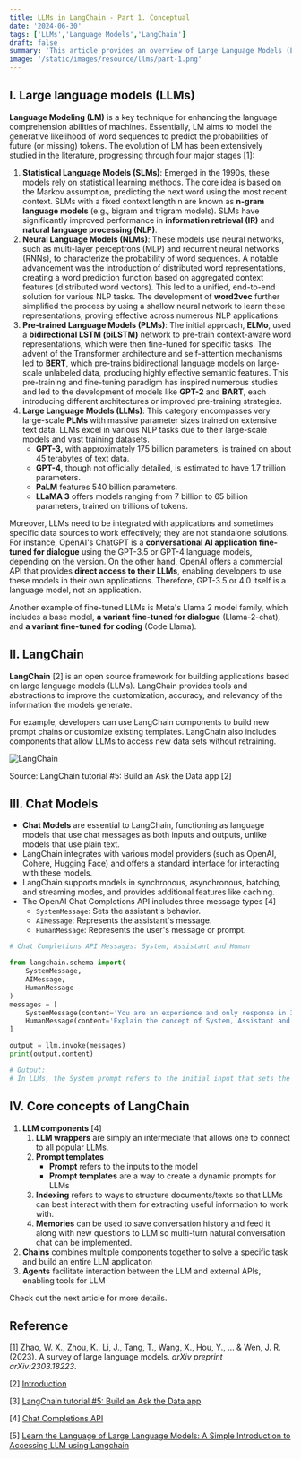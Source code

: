 ```yaml
---
title: LLMs in LangChain - Part 1. Conceptual
date: '2024-06-30'
tags: ['LLMs','Language Models','LangChain']
draft: false
summary: 'This article provides an overview of Large Language Models (LLMs), LLMs evolution and the core concepts of LangChain - an open source framework for building applications based on LLMs.'
image: '/static/images/resource/llms/part-1.png'
---
```


<TOCInline toc={props.toc} asDisclosure toHeading={3} />

## I. Large language models (LLMs)

**Language Modeling (LM)** is a key technique for enhancing the language comprehension abilities of machines. Essentially, LM aims to model the generative likelihood of word sequences to predict the probabilities of future (or missing) tokens. The evolution of LM has been extensively studied in the literature, progressing through four major stages [1]:

1. **Statistical Language Models (SLMs)**: Emerged in the 1990s, these models rely on statistical learning methods. The core idea is based on the Markov assumption, predicting the next word using the most recent context. SLMs with a fixed context length n are known as **n-gram language models** (e.g., bigram and trigram models). SLMs have significantly improved performance in **information retrieval (IR)** and **natural language processing (NLP)**.
2. **Neural Language Models (NLMs)**: These models use neural networks, such as multi-layer perceptrons (MLP) and recurrent neural networks (RNNs), to characterize the probability of word sequences. A notable advancement was the introduction of distributed word representations, creating a word prediction function based on aggregated context features (distributed word vectors). This led to a unified, end-to-end solution for various NLP tasks. The development of **word2vec** further simplified the process by using a shallow neural network to learn these representations, proving effective across numerous NLP applications.
3. **Pre-trained Language Models (PLMs)**: The initial approach, **ELMo**, used a **bidirectional LSTM (biLSTM)** network to pre-train context-aware word representations, which were then fine-tuned for specific tasks. The advent of the Transformer architecture and self-attention mechanisms led to **BERT**, which pre-trains bidirectional language models on large-scale unlabeled data, producing highly effective semantic features. This pre-training and fine-tuning paradigm has inspired numerous studies and led to the development of models like **GPT-2** and **BART**, each introducing different architectures or improved pre-training strategies.
4. **Large Language Models (LLMs)**: This category encompasses very large-scale **PLMs** with massive parameter sizes trained on extensive text data. LLMs excel in various NLP tasks due to their large-scale models and vast training datasets.
    - **GPT-3,** with approximately 175 billion parameters, is trained on about 45 terabytes of text data.
    - **GPT-4,** though not officially detailed, is estimated to have 1.7 trillion parameters.
    - **PaLM** features 540 billion parameters.
    - **LLaMA 3** offers models ranging from 7 billion to 65 billion parameters, trained on trillions of tokens.

Moreover, LLMs need to be integrated with applications and sometimes specific data sources to work effectively; they are not standalone solutions. For instance, OpenAI's ChatGPT is a **conversational AI application fine-tuned for dialogue** using the GPT-3.5 or GPT-4 language models, depending on the version. On the other hand, OpenAI offers a commercial API that provides **direct access to their LLMs**, enabling developers to use these models in their own applications. Therefore, GPT-3.5 or 4.0 itself is a language model, not an application.

Another example of fine-tuned LLMs is Meta's Llama 2 model family, which includes a base model, **a variant fine-tuned for dialogue** (Llama-2-chat), and **a variant fine-tuned for coding** (Code Llama).

## II. LangChain

**LangChain** [2] is an open source framework for building applications based on large language models (LLMs). LangChain provides tools and abstractions to improve the customization, accuracy, and relevancy of the information the models generate.

For example, developers can use LangChain components to build new prompt chains or customize existing templates. LangChain also includes components that allow LLMs to access new data sets without retraining.

![LangChain](/static/images/resource/llms/langchain.jpeg)

<p style={{ textAlign: "center" }}>Source: LangChain tutorial #5: Build an Ask the Data app [2]</p>

## III. Chat Models

- **Chat Models** are essential to LangChain, functioning as language models that use chat messages as both inputs and outputs, unlike models that use plain text.
- LangChain integrates with various model providers (such as OpenAI, Cohere, Hugging Face) and offers a standard interface for interacting with these models.
- LangChain supports models in synchronous, asynchronous, batching, and streaming modes, and provides additional features like caching.
- The OpenAI Chat Completions API includes three message types [4]
    - `SystemMessage`: Sets the assistant's behavior.
    - `AIMessage`: Represents the assistant's message.
    - `HumanMessage`: Represents the user's message or prompt.

```python
# Chat Completions API Messages: System, Assistant and Human

from langchain.schema import(
    SystemMessage, 
    AIMessage,
    HumanMessage
)
messages = [
    SystemMessage(content='You are an experience and only response in 3-4 sentences.'),
    HumanMessage(content='Explain the concept of System, Assistant and Human prompt in LLMs.')
]

output = llm.invoke(messages)
print(output.content)

# Output:
# In LLMs, the System prompt refers to the initial input that sets the context for generating text. The Assistant prompt is additional information or instructions provided to guide the language model in producing the desired output. The Human prompt is the feedback or correction given by a human to guide the model towards more accurate or relevant responses. Together, these prompts help shape the output of the language model to better meet the user's needs.
```

## IV. Core concepts of LangChain

1. **LLM components** [4]
    1. **LLM wrappers** are simply an intermediate that allows one to connect to all popular LLMs.
    2. **Prompt templates**
        - **Prompt** refers to the inputs to the model
        - **Prompt templates** are a way to create a dynamic prompts for LLMs
    3. **Indexing** refers to ways to structure documents/texts so that LLMs can best interact with them for extracting useful information to work with.
    4. **Memories** can be used to save conversation history and feed it along with new questions to LLM so multi-turn natural conversation chat can be implemented.
2. **Chains** combines multiple components together to solve a specific task and build an entire LLM application
3. **Agents** facilitate interaction between the LLM and external APIs, enabling tools for LLM

Check out the next article for more details.

## Reference

[1] Zhao, W. X., Zhou, K., Li, J., Tang, T., Wang, X., Hou, Y., ... & Wen, J. R. (2023). A survey of large language models. *arXiv preprint arXiv:2303.18223*.

[2] [Introduction](https://python.langchain.com/v0.2/docs/introduction/)

[3] [LangChain tutorial #5: Build an Ask the Data app](https://discuss.streamlit.io/t/langchain-tutorial-5-build-an-ask-the-data-app/47672)

[4] [Chat Completions API](https://platform.openai.com/docs/guides/text-generation/chat-completions-api)

[5] [Learn the Language of Large Language Models: A Simple Introduction to Accessing LLM using Langchain](https://karthikvegeta.medium.com/learn-the-language-of-large-language-models-a-simple-introduction-to-accessing-llm-using-8e72c36665d3)



